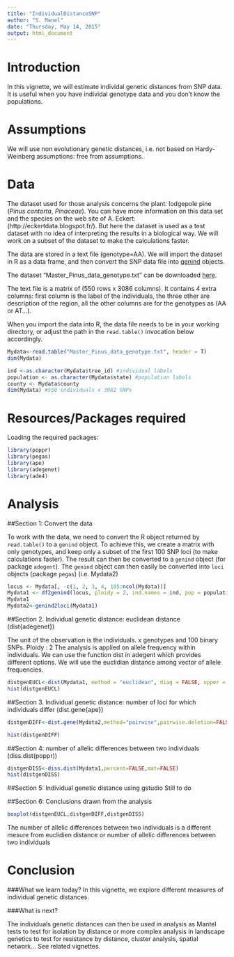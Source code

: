```yaml
---
title: "IndividualDistanceSNP"
author: "S. Manel"
date: "Thursday, May 14, 2015"
output: html_document
---
```


Introduction
=========
In this vignette, we will estimate individal genetic distances from SNP data. It is useful when you have individal genotype data and you don't know the populations. 



Assumptions
============
We will use non evolutionary genetic distances, i.e. not based on Hardy-Weinberg assumptions: free from assumptions.
 

Data
==========
The dataset used for those analysis concerns the plant: lodgepole pine (*Pinus
contorta*, *Pinaceae*). You can have more information on this data set and the
species on the web site of A. Eckert:  (http://eckertdata.blogspot.fr/). But
here the dataset is used as a test dataset with no idea of interpreting the
results in a biological way. We will work on a subset of the dataset to make
the calculations faster.
 

The data are stored in a text file (genotype=AA). We will  import the dataset
in R as a data frame, and then  convert the SNP data file into
[genind](http://www.inside-r.org/packages/cran/adegenet/docs/.valid.genind)
objects.

The dataset "Master_Pinus_data_genotype.txt" can be downloaded 
[here](https://github.com/NESCent/popgenInfo/tree/master/data/Master_Pinus_data_genotype.txt).

The  text file is a matrix of (550 rows x 3086 columns). It contains 4 extra
columns: first column is the label of the individuals, the three other are
description of the region, all the other columns are for the genotypes as (AA or
AT...).

When you import the data into R, the data file needs to be in your working directory, 
or adjust the path in the `read.table()` invocation below accordingly.


```r

Mydata<-read.table("Master_Pinus_data_genotype.txt", header = T)   
dim(Mydata) 
```


```r
ind <-as.character(Mydata$tree_id) #individual labels 
population <- as.character(Mydata$state) #population labels
county <- Mydata$county 
dim(Mydata) #550 individuals x 3082 SNPs
```


Resources/Packages required
=============
 

Loading the required packages:  
```r
 
library(poppr)
library(pegas)
library(ape)
library(adegenet)
library(ade4)
```

Analysis   
==========================================
 
##Section 1: Convert the data
  

To work with the data, we need to convert the R object returned by `read.table()` to a `genind` object.
To achieve this, we create a matrix with only genotypes, and keep only a subset of the first 100
SNP loci (to make calculations faster). The result can then be converted to a `genind` object (for package `adegent`).
The `genind` object can then easily be converted into  `loci` objects (package `pegas`) (i.e. Mydata2)


```r
locus <- Mydata[, -c(1, 2, 3, 4, 105:ncol(Mydata))] 
Mydata1 <- df2genind(locus, ploidy = 2, ind.names = ind, pop = population)
Mydata1
Mydata2<-genind2loci(Mydata1)
```





##Section 2. Individual genetic distance: euclidean distance (dist{adegenet})

The unit of the observation is the individuals. x genotypes and 100 binary SNPs.
Ploidy : 2
The analysis is applied on allele frequency within individuals. 
We can use the function dist in adegent which provides different options. We will use the euclidian distance among vector of allele frequencies.


```r

distgenEUCL<-dist(Mydata1, method = "euclidean", diag = FALSE, upper = FALSE, p = 2)
hist(distgenEUCL)

```

 
##Section 3.  Individual genetic distance: number of loci for which individuals differ (dist.gene{ape})  

 

```r

distgenDIFF<-dist.gene(Mydata2,method="pairwise",pairwise.deletion=FALSE,variance=FALSE)

hist(distgenDIFF)

```

##Section 4: number of allelic differences between two individuals (diss.dist(poppr))

```r

distgenDISS<-diss.dist(Mydata1,percent=FALSE,mat=FALSE)
hist(distgenDISS)

```


##Section 5: Individual genetic distance using gstudio 
Still to do




##Section 6: Conclusions drawn from the analysis  

```r


boxplot(distgenEUCL,distgenDIFF,distgenDISS)


```

The number of allelic differences between two individuals is a different mesure from euclidien distance or number of allelic differences between two individuals 

Conclusion 
==========================================
###What we learn today?
In this vignette, we explore different measures of individual genetic distances.

###What is next?
 
The individuals genetic distances can then be used in  analysis as Mantel tests to test for isolation by distance or more complex analysis in landscape genetics to test for resistance by distance, cluster analysis, spatial network... See related vignettes.


